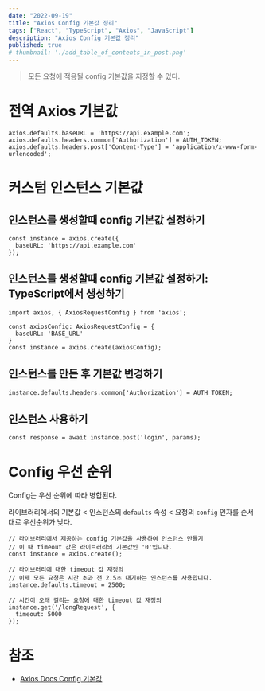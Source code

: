 ```yaml
---
date: "2022-09-19"
title: "Axios Config 기본값 정리"
tags: ["React", "TypeScript", "Axios", "JavaScript"]
description: "Axios Config 기본값 정리"
published: true
# thumbnail: './add_table_of_contents_in_post.png'
---
```

> 모든 요청에 적용될 config 기본값을 지정할 수 있다.
>

# **전역 Axios 기본값**

```tsx
axios.defaults.baseURL = 'https://api.example.com';
axios.defaults.headers.common['Authorization'] = AUTH_TOKEN;
axios.defaults.headers.post['Content-Type'] = 'application/x-www-form-urlencoded';
```

# 커스텀 인스턴스 기본값

## 인스턴스를 생성할때 config 기본값 설정하기

```tsx
const instance = axios.create({
  baseURL: 'https://api.example.com'
});
```

## 인스턴스를 생성할때 config 기본값 설정하기: TypeScript에서 생성하기

```tsx
import axios, { AxiosRequestConfig } from 'axios';

const axiosConfig: AxiosRequestConfig = {
  baseURL: 'BASE_URL'
}
const instance = axios.create(axiosConfig);
```

## 인스턴스를 만든 후 기본값 변경하기

```tsx
instance.defaults.headers.common['Authorization'] = AUTH_TOKEN;
```

## 인스턴스 사용하기

```tsx
const response = await instance.post('login', params);
```

# **Config 우선 순위**

Config는 우선 순위에 따라 병합된다.

라이브러리에서의 기본값 <  인스턴스의 `defaults` 속성 < 요청의 `config` 인자를 순서대로 우선순위가 낮다.

```tsx
// 라이브러리에서 제공하는 config 기본값을 사용하여 인스턴스 만들기
// 이 때 timeout 값은 라이브러리의 기본값인 '0'입니다.
const instance = axios.create();

// 라이브러리에 대한 timeout 값 재정의
// 이제 모든 요청은 시간 초과 전 2.5초 대기하는 인스턴스를 사용합니다.
instance.defaults.timeout = 2500;

// 시간이 오래 걸리는 요청에 대한 timeout 값 재정의
instance.get('/longRequest', {
  timeout: 5000
});
```

# 참조

- [Axios Docs Config 기본값](https://axios-http.com/kr/docs/config_defaults)
